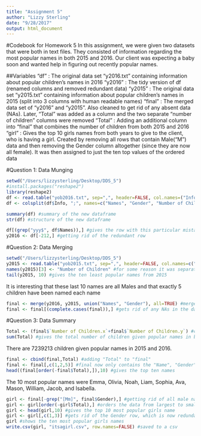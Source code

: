 ```yaml
---
title: "Assignment 5"
author: "Lizzy Sterling"
date: "9/28/2017"
output: html_document
---
```

#Codebook for Homework 5
In this assignment, we were given two datasets that were both in text files. They consisted of information regarding the most popular names in both 2015 and 2016. Our client was expecting a baby soon and wanted help in figuring out recently popular names.

##Variables
"df" : The original data set "y2016.txt" containing information about popular children's names in 2016
"y2016" : The tidy version of df (renamed columns and removed redundant data)
"y2015" : The original data set "y2015.txt" containing information about popular children's names in 2015 (split into 3 columns with human readable names)
"final" : The merged data set of "y2016" and "y2015". Also cleaned to get rid of any absent data (NAs). Later, "Total" was added as a column and the two separate "number of children" columns were removed
"Total" : Adding an additional column into "final" that combines the number of children from both 2015 and 2016
"girl" : Gives the top 10 girls names from both years to give to the client, who is having a girl. Created by removing all rows that contain Male("M") data and then removing the Gender column altogether (since they are now all female). It was then assigned to just the ten top values of the ordered data


#Question 1: Data Munging
```r
setwd("/Users/lizzysterling/Desktop/DDS_5")
#install.packages("reshape2")
library(reshape2)
df <- read.table("yob2016.txt", sep=",", header=FALSE, col.names=("Info")) #changes the one column name to "Info" to help split columns later
df <- colsplit(df$Info, ";", names=c("Names", "Gender", "Number of Children")) #splitting the data into 3 rows and making the headers human readable

summary(df) #summary of the new dataframe
str(df) #structure of the new dataframe

df[(grep("yyy$", df$Names)),] #gives the row with this particular mistake
y2016 <- df[-212,] #getting rid of the redundant row
```

#Question 2: Data Merging
```r
setwd("/Users/lizzysterling/Desktop/DDS_5")
y2015 <- read.table("yob2015.txt", sep=",", header=FALSE, col.names=c("Names", "Gender", "Number of Children")) #Goes ahead and names the three columns since they are separated by commas
names(y2015)[3] <- "Number of Children" #for some reason it was separating each word with a .
tail(y2015, 10) #gives the ten least popular names from 2015
```
It is interesting that these last 10 names are all Males and that exactly 5 children have been named each name
```r
final <- merge(y2016, y2015, union("Names", "Gender"), all=TRUE) #merges all of the data from each, merging the "Names" and "Gender" columns
final <- final[(complete.cases(final)),] #gets rid of any NAs in the data
```

#Question 3: Data Summary
```r
Total <- (final$`Number of Children.x`+final$`Number of Children.y`) #creates a new column containing the sum of the number of children for each year
sum(Total) #gives the total number of children given popular names in both years
```
There are 7239213 children given popular names in 2015 and 2016.

```r
final <- cbind(final,Total) #adding "Total" to "final"
final <- final[,c(1,2,5)] #final now only contains the "Name", "Gender", and "Total" columns
head((final[order(-final$Total),]),10) #gives the top ten names
```
The 10 most popular names were Emma, Olivia, Noah, Liam, Sophia, Ava, Mason, William, Jacob, and Isabella.
```r
girl <- final[-grep("[Mm]", final$Gender),] #getting rid of all male names, including all of their corresponing data
girl <- girl[order(-girl$Total),] #orders the data from largest to smallest Total
girl <- head(girl,10) #gives the top 10 most popular girls name
girl <- girl[,c(1,3)] #gets rid of the Gender row, which is now redundant since they are all female
girl #shows the ten most popular girls names
write.csv(girl, "itsagirl.csv", row.names=FALSE) #saved to a csv
```
